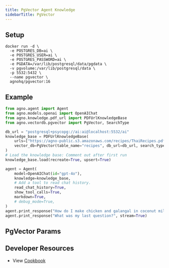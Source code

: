 ```yaml
---
title: PgVector Agent Knowledge
sidebarTitle: PgVector
---
```


## Setup

```shell
docker run -d \
  -e POSTGRES_DB=ai \
  -e POSTGRES_USER=ai \
  -e POSTGRES_PASSWORD=ai \
  -e PGDATA=/var/lib/postgresql/data/pgdata \
  -v pgvolume:/var/lib/postgresql/data \
  -p 5532:5432 \
  --name pgvector \
  agnohq/pgvector:16
```

## Example

```python agent_with_knowledge.py
from agno.agent import Agent
from agno.models.openai import OpenAIChat
from agno.knowledge.pdf_url import PDFUrlKnowledgeBase
from agno.vectordb.pgvector import PgVector, SearchType

db_url = "postgresql+psycopg://ai:ai@localhost:5532/ai"
knowledge_base = PDFUrlKnowledgeBase(
    urls=["https://agno-public.s3.amazonaws.com/recipes/ThaiRecipes.pdf"],
    vector_db=PgVector(table_name="recipes", db_url=db_url, search_type=SearchType.hybrid),
)
# Load the knowledge base: Comment out after first run
knowledge_base.load(recreate=True, upsert=True)

agent = Agent(
    model=OpenAIChat(id="gpt-4o"),
    knowledge=knowledge_base,
    # Add a tool to read chat history.
    read_chat_history=True,
    show_tool_calls=True,
    markdown=True,
    # debug_mode=True,
)
agent.print_response("How do I make chicken and galangal in coconut milk soup", stream=True)
agent.print_response("What was my last question?", stream=True)
```

## PgVector Params

<Snippet file="vectordb_pgvector_params.mdx" />

## Developer Resources

- View [Cookbook](https://github.com/phidatahq/agno/blob/main/cookbook/agent_concepts/knowledge/vector_dbs/pg_vector.py)
